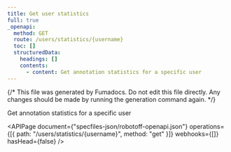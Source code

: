 ```yaml
---
title: Get user statistics
full: true
_openapi:
  method: GET
  route: /users/statistics/{username}
  toc: []
  structuredData:
    headings: []
    contents:
      - content: Get annotation statistics for a specific user
---
```


{/* This file was generated by Fumadocs. Do not edit this file directly. Any changes should be made by running the generation command again. */}

Get annotation statistics for a specific user

<APIPage
  document={"specfiles-json/robotoff-openapi.json"}
  operations={[{ path: "/users/statistics/{username}", method: "get" }]}
  webhooks={[]}
  hasHead={false}
/>
